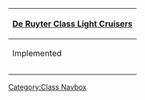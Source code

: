 {| class="mw-collapsible mw-collapsed wikitable" align=center
! [[:Category:De Ruyter Class|De Ruyter Class Light Cruisers]]
|-
! Implemented
|-
| align=center | {{ShipLink|De Ruyter}}
|-
|}<noinclude>[[Category:Class Navbox]]</noinclude>